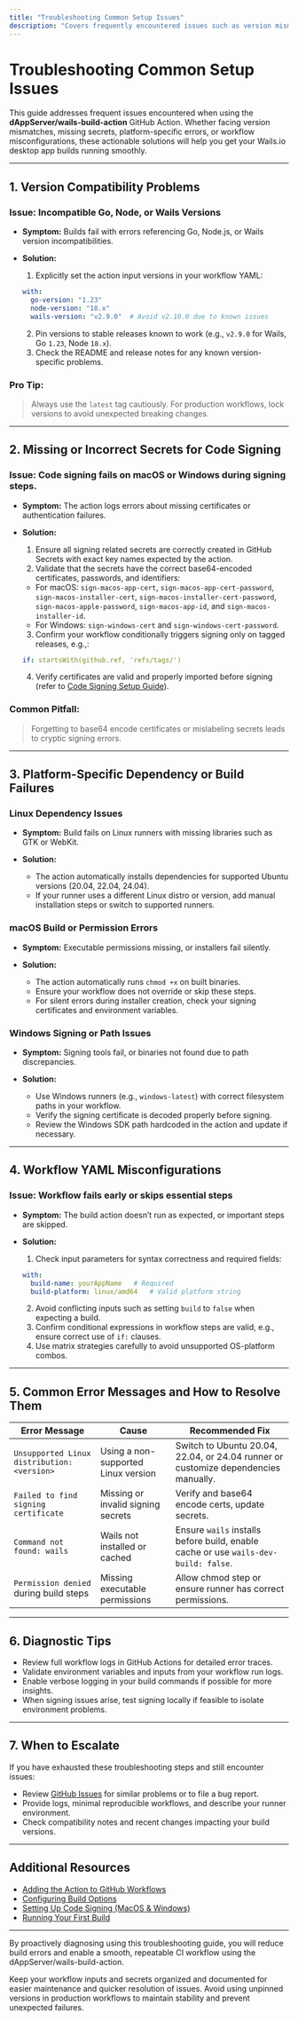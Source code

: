 ```yaml
---
title: "Troubleshooting Common Setup Issues"
description: "Covers frequently encountered issues such as version mismatches, missing secrets, platform-specific errors, and misconfigured workflows. Provides actionable solutions and reference points for escalated debugging."
---
```


# Troubleshooting Common Setup Issues

This guide addresses frequent issues encountered when using the **dAppServer/wails-build-action** GitHub Action. Whether facing version mismatches, missing secrets, platform-specific errors, or workflow misconfigurations, these actionable solutions will help you get your Wails.io desktop app builds running smoothly.

---

## 1. Version Compatibility Problems

### Issue: Incompatible Go, Node, or Wails Versions

- **Symptom:** Builds fail with errors referencing Go, Node.js, or Wails version incompatibilities.

- **Solution:**
  1. Explicitly set the action input versions in your workflow YAML:

  ```yaml
  with:
    go-version: "1.23"
    node-version: "18.x"
    wails-version: "v2.9.0"  # Avoid v2.10.0 due to known issues
  ```

  2. Pin versions to stable releases known to work (e.g., `v2.9.0` for Wails, Go `1.23`, Node `18.x`).
  3. Check the README and release notes for any known version-specific problems.

### Pro Tip:
> Always use the `latest` tag cautiously. For production workflows, lock versions to avoid unexpected breaking changes.

---

## 2. Missing or Incorrect Secrets for Code Signing

### Issue: Code signing fails on macOS or Windows during signing steps.

- **Symptom:** The action logs errors about missing certificates or authentication failures.

- **Solution:**
  1. Ensure all signing related secrets are correctly created in GitHub Secrets with exact key names expected by the action.
  2. Validate that the secrets have the correct base64-encoded certificates, passwords, and identifiers:

    - For macOS: `sign-macos-app-cert`, `sign-macos-app-cert-password`, `sign-macos-installer-cert`, `sign-macos-installer-cert-password`, `sign-macos-apple-password`, `sign-macos-app-id`, and `sign-macos-installer-id`.
    - For Windows: `sign-windows-cert` and `sign-windows-cert-password`.

  3. Confirm your workflow conditionally triggers signing only on tagged releases, e.g.,:

  ```yaml
  if: startsWith(github.ref, 'refs/tags/')
  ```

  4. Verify certificates are valid and properly imported before signing (refer to [Code Signing Setup Guide](getting-started/install-configure/code-signing-setup)).

### Common Pitfall:
> Forgetting to base64 encode certificates or mislabeling secrets leads to cryptic signing errors.

---

## 3. Platform-Specific Dependency or Build Failures

### Linux Dependency Issues

- **Symptom:** Build fails on Linux runners with missing libraries such as GTK or WebKit.

- **Solution:**
  - The action automatically installs dependencies for supported Ubuntu versions (20.04, 22.04, 24.04).
  - If your runner uses a different Linux distro or version, add manual installation steps or switch to supported runners.

### macOS Build or Permission Errors

- **Symptom:** Executable permissions missing, or installers fail silently.

- **Solution:**
  - The action automatically runs `chmod +x` on built binaries.
  - Ensure your workflow does not override or skip these steps.
  - For silent errors during installer creation, check your signing certificates and environment variables.

### Windows Signing or Path Issues

- **Symptom:** Signing tools fail, or binaries not found due to path discrepancies.

- **Solution:**
  - Use Windows runners (e.g., `windows-latest`) with correct filesystem paths in your workflow.
  - Verify the signing certificate is decoded properly before signing.
  - Review the Windows SDK path hardcoded in the action and update if necessary.

---

## 4. Workflow YAML Misconfigurations

### Issue: Workflow fails early or skips essential steps

- **Symptom:** The build action doesn’t run as expected, or important steps are skipped.

- **Solution:**
  1. Check input parameters for syntax correctness and required fields:

  ```yaml
  with:
    build-name: yourAppName   # Required
    build-platform: linux/amd64   # Valid platform string
  ```

  2. Avoid conflicting inputs such as setting `build` to `false` when expecting a build.
  3. Confirm conditional expressions in workflow steps are valid, e.g., ensure correct use of `if:` clauses.
  4. Use matrix strategies carefully to avoid unsupported OS-platform combos.

---

## 5. Common Error Messages and How to Resolve Them

| Error Message                               | Cause                                 | Recommended Fix                                    |
|--------------------------------------------|-------------------------------------|---------------------------------------------------|
| `Unsupported Linux distribution: <version>` | Using a non-supported Linux version | Switch to Ubuntu 20.04, 22.04, or 24.04 runner or customize dependencies manually. |
| `Failed to find signing certificate`      | Missing or invalid signing secrets  | Verify and base64 encode certs, update secrets.  |
| `Command not found: wails`                  | Wails not installed or cached        | Ensure `wails` installs before build, enable cache or use `wails-dev-build: false`. |
| `Permission denied` during build steps    | Missing executable permissions       | Allow chmod step or ensure runner has correct permissions. |

---

## 6. Diagnostic Tips

- Review full workflow logs in GitHub Actions for detailed error traces.
- Validate environment variables and inputs from your workflow run logs.
- Enable verbose logging in your build commands if possible for more insights.
- When signing issues arise, test signing locally if feasible to isolate environment problems.

---

## 7. When to Escalate

If you have exhausted these troubleshooting steps and still encounter issues:

- Review [GitHub Issues](https://github.com/dAppServer/wails-build-action/issues) for similar problems or to file a bug report.
- Provide logs, minimal reproducible workflows, and describe your runner environment.
- Check compatibility notes and recent changes impacting your build versions.

---

## Additional Resources

- [Adding the Action to GitHub Workflows](getting-started/install-configure/adding-action-github)
- [Configuring Build Options](getting-started/install-configure/build-options-configuration)
- [Setting Up Code Signing (MacOS & Windows)](getting-started/install-configure/code-signing-setup)
- [Running Your First Build](getting-started/first-run-validation/running-your-first-build)

---

By proactively diagnosing using this troubleshooting guide, you will reduce build errors and enable a smooth, repeatable CI workflow using the dAppServer/wails-build-action.

<Tip>
Keep your workflow inputs and secrets organized and documented for easier maintenance and quicker resolution of issues.
</Tip>

<Warning>
Avoid using unpinned versions in production workflows to maintain stability and prevent unexpected failures.
</Warning>
